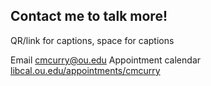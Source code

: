 
## Contact me to talk more!

QR/link for captions, space for captions

Email [cmcurry@ou.edu](mailto:cmcurry@ou.edu)
Appointment calendar [libcal.ou.edu/appointments/cmcurry](https://libcal.ou.edu/appointments/cmcurry)